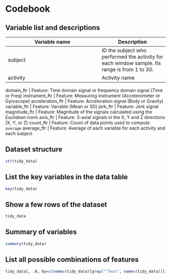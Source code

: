 Codebook
========

Variable list and descriptions
------------------------------

Variable name    | Description
-----------------|------------
subject          | ID the subject who performed the activity for each window sample. Its range is from 1 to 30.
activity         | Activity name

domain_ftr       | Feature: Time domain signal or frequency domain signal (Time or Freq)
instrument_ftr   | Feature: Measuring instrument (Accelerometer or Gyroscope)
acceleration_ftr | Feature: Acceleration signal (Body or Gravity)
variable_ftr     | Feature: Variable (Mean or SD)
jerk_ftr         | Feature: Jerk signal
magnitude_ftr    | Feature: Magnitude of the signals calculated using the Euclidean norm
axis_ftr         | Feature: 3-axial signals in the X, Y and Z directions (X, Y, or Z)
count_ftr        | Feature: Count of data points used to compute `average`
average_ftr      | Feature: Average of each variable for each activity and each subject


Dataset structure
-----------------

```r
str(tidy_data)
```

List the key variables in the data table
----------------------------------------

```r
key(tidy_data)
```

Show a few rows of the dataset
------------------------------

```r
tidy_data
```

Summary of variables
--------------------

```r
summary(tidy_data)
```

List all possible combinations of features
------------------------------------------

```r
tidy_data[, .N, by=c(names(tidy_data)[grep("^feat", names(tidy_data))])]
```
